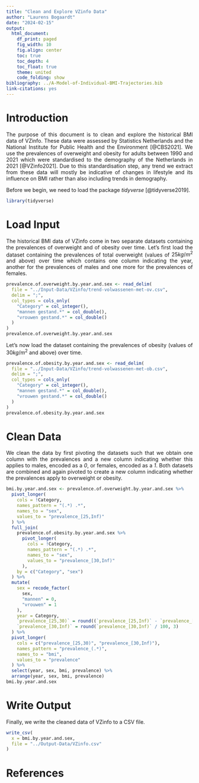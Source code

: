 ```yaml
---
title: "Clean and Explore VZinfo Data"
author: "Laurens Bogaardt"
date: "2024-02-15"
output:
  html_document:
    df_print: paged
    fig_width: 10
    fig.align: center
    toc: true
    toc_depth: 4
    toc_float: true
    theme: united
    code_folding: show
bibliography: ../A-Model-of-Individual-BMI-Trajectories.bib
link-citations: yes
---
```


<style>
body{text-align: justify}
</style>

# Introduction

The purpose of this document is to clean and explore the historical BMI data of VZinfo. These data were assessed by Statistics Netherlands and the National Institute for Public Health and the Environment [@CBS2021]. We use the prevalences of overweight and obesity for adults between 1990 and 2021 which were standardised to the demography of the Netherlands in 2021 [@VZinfo2021]. Due to this standardisation step, any trend we extract from these data will mostly be indicative of changes in lifestyle and its influence on BMI rather than also including trends in demography.

Before we begin, we need to load the package _tidyverse_ [@tidyverse2019].

```r
library(tidyverse)
```

# Load Input

The historical BMI data of VZinfo come in two separate datasets containing the prevalences of overweight and of obesity over time. Let's first load the dataset containing the prevalences of total overweight (values of $25 kg/m^2$ and above) over time which contains one column indicating the year, another for the prevalences of males and one more for the prevalences of females.

```r
prevalence.of.overweight.by.year.and.sex <- read_delim(
  file = "../Input-Data/VZinfo/trend-volwassenen-met-ov.csv",
  delim = ";",
  col_types = cols_only(
    "Category" = col_integer(),
    "mannen gestand.*" = col_double(),
    "vrouwen gestand.*" = col_double()
  )
)
prevalence.of.overweight.by.year.and.sex
```

Let's now load the dataset containing the prevalences of obesity (values of $30 kg/m^2$ and above) over time.

```r
prevalence.of.obesity.by.year.and.sex <- read_delim(
  file = "../Input-Data/VZinfo/trend-volwassenen-met-ob.csv",
  delim = ";",
  col_types = cols_only(
    "Category" = col_integer(),
    "mannen gestand.*" = col_double(),
    "vrouwen gestand.*" = col_double()
  )
)
prevalence.of.obesity.by.year.and.sex
```

# Clean Data

We clean the data by first pivoting the datasets such that we obtain one column with the prevalences and a new column indicating whether this applies to males, encoded as a _0_, or females, encoded as a _1_. Both datasets are combined and again pivoted to create a new column indicating whether the prevalences apply to overweight or obesity.

```r
bmi.by.year.and.sex <- prevalence.of.overweight.by.year.and.sex %>%
  pivot_longer(
    cols = !Category,
    names_pattern = "(.*) .*",
    names_to = "sex",
    values_to = "prevalence_[25,Inf)"
  ) %>%
  full_join(
    prevalence.of.obesity.by.year.and.sex %>%
      pivot_longer(
        cols = !Category,
        names_pattern = "(.*) .*",
        names_to = "sex",
        values_to = "prevalence_[30,Inf)"
      ),
    by = c("Category", "sex")
  ) %>%
  mutate(
    sex = recode_factor(
      sex,
      "mannen" = 0,
      "vrouwen" = 1
    ),
    year = Category,
    `prevalence_[25,30)` = round((`prevalence_[25,Inf)` - `prevalence_[30,Inf)`) / 100, 3),
    `prevalence_[30,Inf)` = round(`prevalence_[30,Inf)` / 100, 3)
  ) %>%
  pivot_longer(
    cols = c("prevalence_[25,30)", "prevalence_[30,Inf)"),
    names_pattern = "prevalence_(.*)",
    names_to = "bmi",
    values_to = "prevalence"
  ) %>%
  select(year, sex, bmi, prevalence) %>%
  arrange(year, sex, bmi, prevalence)
bmi.by.year.and.sex
```

# Write Output

Finally, we write the cleaned data of VZinfo to a CSV file.

```r
write_csv(
  x = bmi.by.year.and.sex,
  file = "../Output-Data/VZinfo.csv"
)
```

# References

<div id="refs"></div>
